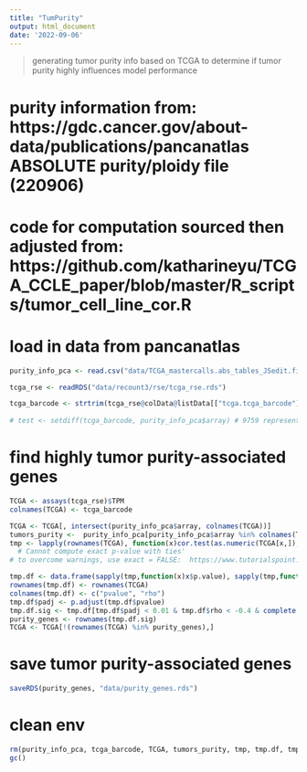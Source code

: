```yaml
---
title: "TumPurity"
output: html_document
date: '2022-09-06'
---
```


> generating tumor purity info based on TCGA to determine if tumor purity highly influences model performance

# purity information from: https://gdc.cancer.gov/about-data/publications/pancanatlas ABSOLUTE purity/ploidy file (220906)
# code for computation sourced then adjusted from: https://github.com/katharineyu/TCGA_CCLE_paper/blob/master/R_scripts/tumor_cell_line_cor.R

# load in data from pancanatlas
```r
purity_info_pca <- read.csv("data/TCGA_mastercalls.abs_tables_JSedit.fixed.csv")

tcga_rse <- readRDS("data/recount3/rse/tcga_rse.rds")

tcga_barcode <- strtrim(tcga_rse@colData@listData[["tcga.tcga_barcode"]],15)
  
# test <- setdiff(tcga_barcode, purity_info_pca$array) # 9759 represented, 336 not
```

# find highly tumor purity-associated genes
```r
TCGA <- assays(tcga_rse)$TPM
colnames(TCGA) <- tcga_barcode

TCGA <- TCGA[, intersect(purity_info_pca$array, colnames(TCGA))] 
tumors_purity <-  purity_info_pca[purity_info_pca$array %in% colnames(TCGA), ]
tmp <- lapply(rownames(TCGA), function(x)cor.test(as.numeric(TCGA[x,]),tumors_purity$purity, method = "s", exact = FALSE)) # returned lots of warnings 'Warning in cor.test.default(as.numeric(TCGA[x, ]), tumors_purity$purity,  :
  # Cannot compute exact p-value with ties'
# to overcome warnings, use exact = FALSE:  https://www.tutorialspoint.com/how-to-avoid-the-warning-cannot-compute-exact-p-value-with-ties-while-perform-correlation-test-for-spearman-s-correlation-in-r#:~:text=Since%20the%20spearman%20correlation%20coefficient,test%20function.

tmp.df <- data.frame(sapply(tmp,function(x)x$p.value), sapply(tmp,function(x)x$estimate))
rownames(tmp.df) <- rownames(TCGA)
colnames(tmp.df) <- c("pvalue", "rho")
tmp.df$padj <- p.adjust(tmp.df$pvalue)
tmp.df.sig <- tmp.df[tmp.df$padj < 0.01 & tmp.df$rho < -0.4 & complete.cases(tmp.df),]
purity_genes <- rownames(tmp.df.sig)
TCGA <- TCGA[!(rownames(TCGA) %in% purity_genes),]
```

# save tumor purity-associated genes
```r
saveRDS(purity_genes, "data/purity_genes.rds")
```

# clean env
```r
rm(purity_info_pca, tcga_barcode, TCGA, tumors_purity, tmp, tmp.df, tmp.df.sig, purity_genes, tcga_rse)
gc()
```